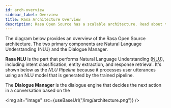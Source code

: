 ```yaml
---
id: arch-overview
sidebar_label: Overview
title: Rasa Architecture Overview
description: Rasa Open Source has a scalable architecture. Read about the key components of the Rasa OSS architecture.
---
```



The diagram below provides an overview of the Rasa Open Source architecture. The two primary
components are Natural Language Understanding (NLU) and the Dialogue Manager.

**Rasa NLU** is the part that performs Natural Language Understanding ([NLU](#nlu)), including
intent classification, entity extraction, and response retrieval. It's shown below as the *NLU Pipeline* because it processes
user utterances using an NLU model that is generated by the trained pipeline.

The **Dialogue Manager** is the dialogue engine that decides the next action in a conversation based on the

<img alt="image" src={useBaseUrl("/img/architecture.png")} />


